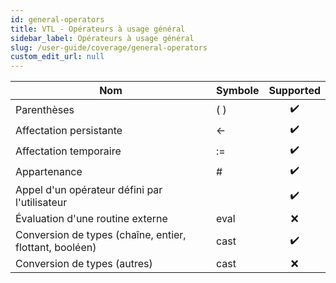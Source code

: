 ```yaml
---
id: general-operators
title: VTL - Opérateurs à usage général
sidebar_label: Opérateurs à usage général
slug: /user-guide/coverage/general-operators
custom_edit_url: null
---
```


| Nom                                                     | Symbole |     Supported      |
| ------------------------------------------------------- | :------ | :----------------: |
| Parenthèses                                             | ( )     | :heavy_check_mark: |
| Affectation persistante                                 | <-      | :heavy_check_mark: |
| Affectation temporaire                                  | :=      | :heavy_check_mark: |
| Appartenance                                            | #       | :heavy_check_mark: |
| Appel d'un opérateur défini par l'utilisateur           |         | :heavy_check_mark: |
| Évaluation d'une routine externe                        | eval    |        :x:         |
| Conversion de types (chaîne, entier, flottant, booléen) | cast    | :heavy_check_mark: |
| Conversion de types (autres)                            | cast    |        :x:         |
